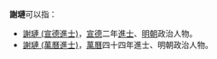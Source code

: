 '''謝璉'''可以指：
* [[謝璉_(宣德進士)|謝璉 (宣德進士)]]，[[宣德|宣德]]二年[[進士|進士]]、[[明朝|明朝]]政治人物。
* [[謝璉_(萬曆進士)|謝璉 (萬曆進士)]]，[[萬曆|萬曆]]四十四年進士、明朝政治人物。
{{disambig|cat=二字謝姓人名消歧義}}